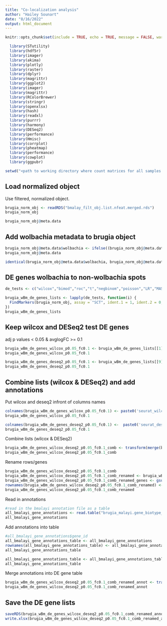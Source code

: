 ```yaml
---
title: "Co-localization analysis"
author: "Hailey Sounart"
date: "8/16/2022"
output: html_document
---
```


```r
knitr::opts_chunk$set(include = TRUE, echo = TRUE, message = FALSE, warning =FALSE)
```

```r
  library(STutility)
  library(hdf5r)
  library(imager)
  library(akima)
  library(plotly)
  library(raster)
  library(dplyr)
  library(magrittr)
  library(ggplot2)
  library(imager) 
  library(magrittr)
  library(RColorBrewer)
  library(stringr)
  library(openxlsx)
  library(hash)
  library(readxl)
  library(purrr)
  library(harmony)
  library(DESeq2)
  library(performance)
  library(Hmisc)
  library(corrplot)
  library(pheatmap)
  library(performance)
  library(cowplot)
  library(ggpubr)
```

```r

setwd("<path to working directory where count matrices for all samples reside>")
``` 

## Load normalized object

Use filtered, normalized object.
```r

brugia_norm_obj <- readRDS("bmalay_filt_obj.list.nfeat.merged.rds")
brugia_norm_obj

brugia_norm_obj@meta.data

```


## Add wolbachia metadata to brugia object
```r

brugia_norm_obj@meta.data$wolbachia <- ifelse((brugia_norm_obj@meta.data$counts.wBm >= 1), 1, 0)
brugia_norm_obj@meta.data

```
```r

identical(brugia_norm_obj@meta.data$wolbachia, brugia_norm_obj@meta.data$wolbachia)

```


## DE genes wolbachia to non-wolbachia spots

```r

de_tests <- c("wilcox","bimod","roc","t","negbinom","poisson","LR","MAST","DESeq2")

brugia_wBm_de_genes_lists <- lapply(de_tests, function(i) {
  FindMarkers(brugia_norm_obj, assay = "SCT", ident.1 = 1, ident.2 = 0, group.by = "wolbachia", logfc.threshold = 0.1, test.use = i)
})
brugia_wBm_de_genes_lists

```

## Keep wilcox and DESeq2 test DE genes

adj p values < 0.05 & avglogFC >= 0.1

```r


brugia_wBm_de_genes_wilcox_p0.05_fc0.1 <- brugia_wBm_de_genes_lists[[1]][which(brugia_wBm_de_genes_lists[[1]]$p_val_adj < 0.05),]
brugia_wBm_de_genes_wilcox_p0.05_fc0.1

brugia_wBm_de_genes_deseq2_p0.05_fc0.1 <- brugia_wBm_de_genes_lists[[9]][which(brugia_wBm_de_genes_lists[[9]]$p_val_adj < 0.05),]
brugia_wBm_de_genes_deseq2_p0.05_fc0.1

```

## Combine lists (wilcox & DESeq2) and add annotations

Put wilcox and deseq2 infront of columns names
```r

colnames(brugia_wBm_de_genes_wilcox_p0.05_fc0.1) <- paste0('seurat_wilcox_', colnames(brugia_wBm_de_genes_wilcox_p0.05_fc0.1))
brugia_wBm_de_genes_wilcox_p0.05_fc0.1

colnames(brugia_wBm_de_genes_deseq2_p0.05_fc0.1) <-  paste0('seurat_deseq2_', colnames(brugia_wBm_de_genes_deseq2_p0.05_fc0.1))
brugia_wBm_de_genes_deseq2_p0.05_fc0.1

``` 

Combine lists (wilcox & DESeq2)
```r

brugia_wBm_de_genes_wilcox_deseq2_p0.05_fc0.1_comb <- transform(merge(brugia_wBm_de_genes_wilcox_p0.05_fc0.1, brugia_wBm_de_genes_deseq2_p0.05_fc0.1,by="row.names",all.x=TRUE,all.y=TRUE), row.names=Row.names, Row.names=NULL) #,all.y=TRUE
brugia_wBm_de_genes_wilcox_deseq2_p0.05_fc0.1_comb


``` 
Rename rows/genes
``` r

brugia_wBm_de_genes_wilcox_deseq2_p0.05_fc0.1_comb
brugia_wBm_de_genes_wilcox_deseq2_p0.05_fc0.1_comb_renamed <- brugia_wBm_de_genes_wilcox_deseq2_p0.05_fc0.1_comb
brugia_wBm_de_genes_wilcox_deseq2_p0.05_fc0.1_comb_renamed_genes <- gsub("bmalayi-", "", rownames(brugia_wBm_de_genes_wilcox_deseq2_p0.05_fc0.1_comb_renamed))
rownames(brugia_wBm_de_genes_wilcox_deseq2_p0.05_fc0.1_comb_renamed) <- brugia_wBm_de_genes_wilcox_deseq2_p0.05_fc0.1_comb_renamed_genes
brugia_wBm_de_genes_wilcox_deseq2_p0.05_fc0.1_comb_renamed


```

Read in annotations
```r

#read in the bmalayi annotation file as a table
all_bmalayi_gene_annotations <- read.table("brugia_malayi.gene_biotype_product.map.tsv", sep="\t", header=T, stringsAsFactors = F)
all_bmalayi_gene_annotations

```

Add annotations into table
```r

#all_bmalayi_gene_annotations$gene_id
all_bmalayi_gene_annotations_table <- all_bmalayi_gene_annotations
rownames(all_bmalayi_gene_annotations_table) <- all_bmalayi_gene_annotations$gene_id
all_bmalayi_gene_annotations_table

all_bmalayi_gene_annotations_table <- all_bmalayi_gene_annotations_table[ , -which(names(all_bmalayi_gene_annotations_table) %in% "gene_id")]
all_bmalayi_gene_annotations_table

```

Merge annotations into DE gene table
```r

brugia_wBm_de_genes_wilcox_deseq2_p0.05_fc0.1_comb_renamed_annot <- transform(merge(brugia_wBm_de_genes_wilcox_deseq2_p0.05_fc0.1_comb_renamed, all_bmalayi_gene_annotations_table,by="row.names",all.x=TRUE), row.names=Row.names, Row.names=NULL) #,all.y=TRUE
brugia_wBm_de_genes_wilcox_deseq2_p0.05_fc0.1_comb_renamed_annot


``` 

## Save the DE gene lists
```r

saveRDS(brugia_wBm_de_genes_wilcox_deseq2_p0.05_fc0.1_comb_renamed_annot, file = "brugia_colocal_wilcox_deseq2_p0.05_fc0.1_de_genes.rds")
write.xlsx(brugia_wBm_de_genes_wilcox_deseq2_p0.05_fc0.1_comb_renamed_annot, file = "brugia_colocal_wilcox_deseq2_p0.05_fc0.1_de_genes.xlsx", col.names=TRUE, row.names=TRUE)

``` 
